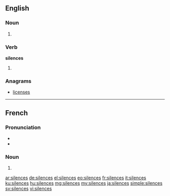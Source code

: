 ==English==

===Noun===
{{head|en}}

# {{plural of|silence}}

===Verb===
'''silences'''

# {{en-third-person singular of|silence}}

===Anagrams===
* [[licenses#English|licenses]]

----

==French==

===Pronunciation===
* {{IPA|/si.lɑ̃s/|lang=fr}}
* {{homophones|silence|lang=fr}}

===Noun===
{{head|fr|plural}} {{m-p}}

# {{plural of|silence|lang=fr}}

[[ar:silences]]
[[de:silences]]
[[el:silences]]
[[eo:silences]]
[[fr:silences]]
[[it:silences]]
[[ku:silences]]
[[hu:silences]]
[[mg:silences]]
[[my:silences]]
[[ja:silences]]
[[simple:silences]]
[[sv:silences]]
[[vi:silences]]